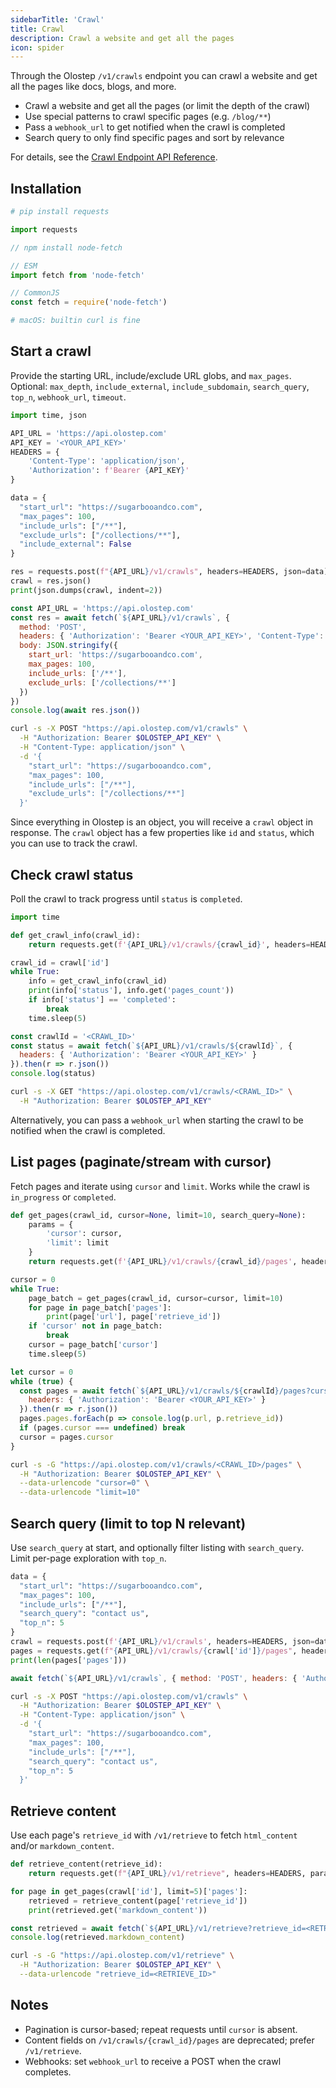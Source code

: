 ```yaml
---
sidebarTitle: 'Crawl'
title: Crawl
description: Crawl a website and get all the pages
icon: spider
---
```


Through the Olostep `/v1/crawls` endpoint you can crawl a website and get all the pages like docs, blogs, and more.

- Crawl a website and get all the pages (or limit the depth of the crawl)
- Use special patterns to crawl specific pages (e.g. `/blog/**`)
- Pass a `webhook_url` to get notified when the crawl is completed
- Search query to only find specific pages and sort by relevance

For details, see the [Crawl Endpoint API Reference](/api-reference/crawls/create).

## Installation

<CodeGroup>

```python Python
# pip install requests

import requests
```

```js Node
// npm install node-fetch

// ESM
import fetch from 'node-fetch'

// CommonJS
const fetch = require('node-fetch')
```

```bash cURL
# macOS: builtin curl is fine
```

</CodeGroup>

## Start a crawl

Provide the starting URL, include/exclude URL globs, and `max_pages`. Optional: `max_depth`, `include_external`, `include_subdomain`, `search_query`, `top_n`, `webhook_url`, `timeout`.

<CodeGroup>

```python Python
import time, json

API_URL = 'https://api.olostep.com'
API_KEY = '<YOUR_API_KEY>'
HEADERS = { 
    'Content-Type': 'application/json',
    'Authorization': f'Bearer {API_KEY}' 
}

data = {
  "start_url": "https://sugarbooandco.com",
  "max_pages": 100,
  "include_urls": ["/**"],
  "exclude_urls": ["/collections/**"],
  "include_external": False
}

res = requests.post(f"{API_URL}/v1/crawls", headers=HEADERS, json=data)
crawl = res.json()
print(json.dumps(crawl, indent=2))
```

```js Node
const API_URL = 'https://api.olostep.com'
const res = await fetch(`${API_URL}/v1/crawls`, {
  method: 'POST',
  headers: { 'Authorization': 'Bearer <YOUR_API_KEY>', 'Content-Type': 'application/json' },
  body: JSON.stringify({
    start_url: 'https://sugarbooandco.com',
    max_pages: 100,
    include_urls: ['/**'],
    exclude_urls: ['/collections/**']
  })
})
console.log(await res.json())
```

```bash cURL
curl -s -X POST "https://api.olostep.com/v1/crawls" \
  -H "Authorization: Bearer $OLOSTEP_API_KEY" \
  -H "Content-Type: application/json" \
  -d '{
    "start_url": "https://sugarbooandco.com",
    "max_pages": 100,
    "include_urls": ["/**"],
    "exclude_urls": ["/collections/**"]
  }'
```

</CodeGroup>

Since everything in Olostep is an object, you will receive a `crawl` object in response. The `crawl` object has a few properties like `id` and `status`, which you can use to track the crawl.

## Check crawl status

Poll the crawl to track progress until `status` is `completed`.

<CodeGroup>

```python Python
import time

def get_crawl_info(crawl_id):
    return requests.get(f'{API_URL}/v1/crawls/{crawl_id}', headers=HEADERS).json()

crawl_id = crawl['id']
while True:
    info = get_crawl_info(crawl_id)
    print(info['status'], info.get('pages_count'))
    if info['status'] == 'completed':
        break
    time.sleep(5)
```

```js Node
const crawlId = '<CRAWL_ID>'
const status = await fetch(`${API_URL}/v1/crawls/${crawlId}`, {
  headers: { 'Authorization': 'Bearer <YOUR_API_KEY>' }
}).then(r => r.json())
console.log(status)
```

```bash cURL
curl -s -X GET "https://api.olostep.com/v1/crawls/<CRAWL_ID>" \
  -H "Authorization: Bearer $OLOSTEP_API_KEY"
```

</CodeGroup>

Alternatively, you can pass a `webhook_url` when starting the crawl to be notified when the crawl is completed.

## List pages (paginate/stream with cursor)

Fetch pages and iterate using `cursor` and `limit`. Works while the crawl is `in_progress` or `completed`.

<CodeGroup>

```python Python
def get_pages(crawl_id, cursor=None, limit=10, search_query=None):
    params = { 
        'cursor': cursor, 
        'limit': limit
    }
    return requests.get(f'{API_URL}/v1/crawls/{crawl_id}/pages', headers=HEADERS, params=params).json()

cursor = 0
while True:
    page_batch = get_pages(crawl_id, cursor=cursor, limit=10)
    for page in page_batch['pages']:
        print(page['url'], page['retrieve_id'])
    if 'cursor' not in page_batch:
        break
    cursor = page_batch['cursor']
    time.sleep(5)
```

```js Node
let cursor = 0
while (true) {
  const pages = await fetch(`${API_URL}/v1/crawls/${crawlId}/pages?cursor=${cursor}&limit=10`, {
    headers: { 'Authorization': 'Bearer <YOUR_API_KEY>' }
  }).then(r => r.json())
  pages.pages.forEach(p => console.log(p.url, p.retrieve_id))
  if (pages.cursor === undefined) break
  cursor = pages.cursor
}
```

```bash cURL
curl -s -G "https://api.olostep.com/v1/crawls/<CRAWL_ID>/pages" \
  -H "Authorization: Bearer $OLOSTEP_API_KEY" \
  --data-urlencode "cursor=0" \
  --data-urlencode "limit=10"
```

</CodeGroup>

## Search query (limit to top N relevant)

Use `search_query` at start, and optionally filter listing with `search_query`. Limit per-page exploration with `top_n`.

<CodeGroup>

```python Python
data = {
  "start_url": "https://sugarbooandco.com",
  "max_pages": 100,
  "include_urls": ["/**"],
  "search_query": "contact us",
  "top_n": 5
}
crawl = requests.post(f'{API_URL}/v1/crawls', headers=HEADERS, json=data).json()
pages = requests.get(f"{API_URL}/v1/crawls/{crawl['id']}/pages", headers=HEADERS, params={'search_query': 'contact us'}).json()
print(len(pages['pages']))
```

```js Node
await fetch(`${API_URL}/v1/crawls`, { method: 'POST', headers: { 'Authorization': 'Bearer <YOUR_API_KEY>', 'Content-Type': 'application/json' }, body: JSON.stringify({ start_url: 'https://sugarbooandco.com', max_pages: 100, include_urls: ['/**'], search_query: 'contact us', top_n: 5 }) })
```

```bash cURL
curl -s -X POST "https://api.olostep.com/v1/crawls" \
  -H "Authorization: Bearer $OLOSTEP_API_KEY" \
  -H "Content-Type: application/json" \
  -d '{
    "start_url": "https://sugarbooandco.com",
    "max_pages": 100,
    "include_urls": ["/**"],
    "search_query": "contact us",
    "top_n": 5
  }'
```

</CodeGroup>

## Retrieve content

Use each page's `retrieve_id` with `/v1/retrieve` to fetch `html_content` and/or `markdown_content`.

<CodeGroup>

```python Python
def retrieve_content(retrieve_id):
    return requests.get(f"{API_URL}/v1/retrieve", headers=HEADERS, params={"retrieve_id": retrieve_id}).json()

for page in get_pages(crawl['id'], limit=5)['pages']:
    retrieved = retrieve_content(page['retrieve_id'])
    print(retrieved.get('markdown_content'))
```

```js Node
const retrieved = await fetch(`${API_URL}/v1/retrieve?retrieve_id=<RETRIEVE_ID>`, { headers: { 'Authorization': 'Bearer <YOUR_API_KEY>' } }).then(r => r.json())
console.log(retrieved.markdown_content)
```

```bash cURL
curl -s -G "https://api.olostep.com/v1/retrieve" \
  -H "Authorization: Bearer $OLOSTEP_API_KEY" \
  --data-urlencode "retrieve_id=<RETRIEVE_ID>"
```

</CodeGroup>

## Notes

- Pagination is cursor-based; repeat requests until `cursor` is absent.
- Content fields on `/v1/crawls/{crawl_id}/pages` are deprecated; prefer `/v1/retrieve`.
- Webhooks: set `webhook_url` to receive a POST when the crawl completes.